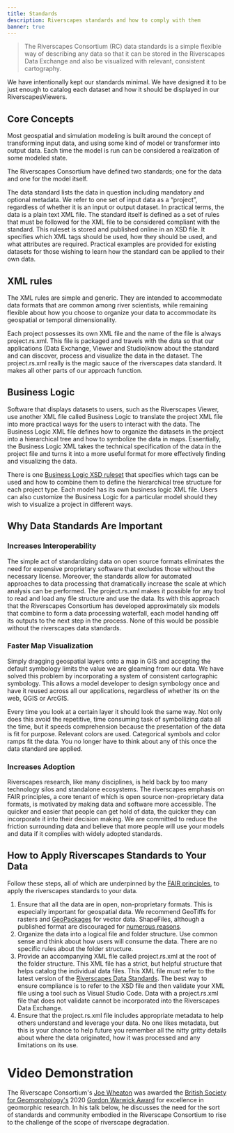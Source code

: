 ```yaml
---
title: Standards
description: Riverscapes standards and how to comply with them
banner: true
---
```


> The Riverscapes Consortium (RC) data standards is a simple flexible way of describing any data so that it can be stored in the Riverscapes Data Exchange and also be visualized with relevant, consistent cartography.

We have intentionally kept our standards minimal. We have designed it to be just enough to catalog each dataset and how it should be displayed in our RiverscapesViewers. 

## Core Concepts

Most geospatial and simulation modeling is built around the concept of transforming input data, and using some kind of model or transformer into output data. Each time the model is run can be considered a realization of some modeled state.

The Riverscapes Consortium have defined two standards; one for the data and one for the model itself.

The data standard lists the data in question including mandatory and optional metadata. We refer to one set of input data as a “project”, regardless of whether it is an input or output dataset. In practical terms, the data is a plain text XML file. The standard itself is defined as a set of rules that must be followed for the XML file to be considered compliant with the standard. This ruleset is stored and published online in an XSD file. It specifies which XML tags should be used, how they should be used, and what attributes are required. Practical examples are provided for existing datasets for those wishing to learn how the standard can be applied to their own data.

## XML rules

The XML rules are simple and generic. They are intended to accommodate data formats that are common among river scientists, while remaining flexible about how you choose to organize your data to accommodate its geospatial or temporal dimensionality.

Each project possesses its own XML file and the name of the file is always project.rs.xml. This file is packaged and travels with the data so that our applications (Data Exchange, Viewer and Studio)know about the standard and can discover, process and visualize the data in the dataset. The project.rs.xml really is the magic sauce of the riverscapes data standard. It makes all other parts of our approach function.
 
## Business Logic

Software that displays datasets to users, such as the Riverscapes Viewer, use another XML file called Business Logic to translate the project XML file into more practical ways for the users to interact with the data. The Business Logic XML file defines how to organize the datasets in the project into a hierarchical tree and how to symbolize the data in maps.
Essentially, the Business Logic XML takes the technical specification of the data in the project file and turns it into a more useful format for more effectively finding and visualizing the data.

There is one [Business Logic XSD ruleset](https://github.com/Riverscapes/RiverscapesXML/blob/master/RaveBusinessLogic/XSD/project_explorer.xsd) that specifies which tags can be used and how to combine them to define the hierarchical tree structure for each project type. Each model has its own business logic XML file.
Users can also customize the Business Logic for a particular model should they wish to visualize a project in different ways.

## Why Data Standards Are Important
 
### Increases Interoperability

The simple act of standardizing data on open source formats eliminates the need for expensive proprietary software that excludes those without the necessary license. Moreover, the standards allow for automated approaches to data processing that dramatically increase the scale at which analysis can be performed. The project.rs.xml makes it possible for any tool to read and load any file structure and use the data. Its with this approach that the Riverscapes Consortium has developed approximately six models that combine to form a data processing waterfall, each model handing off its outputs to the next step in the process. None of this would be possible without the riverscapes data standards.

### Faster Map Visualization 

Simply dragging geospatial layers onto a map in GIS and accepting the default symbology limits the value we are gleaming from our data. We have solved this problem by incorporating a system of consistent cartographic symbology. This allows a model developer to design symbology once and have it reused across all our applications, regardless of whether its on the web, QGIS or ArcGIS.

Every time you look at a certain layer it should look the same way. Not only does this avoid the repetitive, time consuming task of symbollizing data all the time, but it speeds comprehension because the presentation of the data is fit for purpose. Relevant colors are used. Categorical symbols and color ramps fit the data. You no longer have to think about any of this once the data standard are applied.

### Increases Adoption

Riverscapes research, like many disciplines, is held back by too many technology silos and standalone ecosystems. The riverscapes emphasis on FAIR principles, a core tenant of which is open source non-proprietary data formats, is motivated by making data and software more accessible. The quicker and easier that people can get hold of data, the quicker they can incorporate it into their decision making. We are committed to reduce the friction surrounding data and believe that more people will use your models and data if it complies with widely adopted standards.

## How to Apply Riverscapes Standards to Your Data

Follow these steps, all of which are underpinned by the [FAIR principles](https://www.go-fair.org/fair-principles/), to apply the riverscapes standards to your data.

1. Ensure that all the data are in open, non-proprietary formats. This is especially important for geospatial data. We recommend GeoTiffs for rasters and [GeoPackages](https://www.geopackage.org/) for vector data. ShapeFiles, although a published format are discouraged for [numerous reasons](http://switchfromshapefile.org/).
2. Organize the data into a logical file and folder structure. Use common sense and think about how users will consume the data. There are no specific rules about the folder structure.
3. Provide an accompanying XML file called project.rs.xml at the root of the folder structure. This XML file has a strict, but helpful structure that helps catalog the individual data files. This XML file must refer to the latest version of the [Riverscapes Data Standards](https://github.com/Riverscapes/RiverscapesXML/blob/master/Projects/XSD/V2/RiverscapesProject.xsd). The best way to ensure compliance is to refer to the XSD file and then validate your XML file using a tool such as Visual Studio Code. Data with a project.rs.xml file that does not validate cannot be incorporated into the Riverscapes Data Exchange.
4. Ensure that the project.rs.xml file includes appropriate metadata to help others understand and leverage your data. No one likes metadata, but this is your chance to help future you remember all the nitty gritty details about where the data originated, how it was processed and any limitations on its use.

# Video Demonstration

The Riverscape Consortium's [Joe Wheaton](http://joewheaton.org) was awarded the [British Society for Geomorphology's](https://twitter.com/BSG_Geomorph) 2020 [Gordon Warwick Award](https://www.geomorphology.org.uk/awards) for excellence in geomorphic research. In his talk below,  he discusses the need for the sort of standards and community embodied in the Riverscape Consortium to rise to the challenge of the scope of riverscape degradation.    

<Youtube embedId="EaLN3wZ6cM8" />
